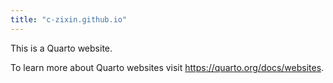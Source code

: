 ```yaml
---
title: "c-zixin.github.io"
---
```


This is a Quarto website.

To learn more about Quarto websites visit <https://quarto.org/docs/websites>.
